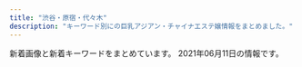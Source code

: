 ```yaml
---
title: "渋谷・原宿・代々木"
description: "キーワード別にの巨乳アジアン・チャイナエステ嬢情報をまとめました。"
---
```


新着画像と新着キーワードをまとめています。
2021年06月11日の情報です。

<DmmAffiliateIns />
<KeywordTable
  shops={
    [
    {
        "name": "\u68ee\u306e\u9999",
        "station": "JR\u6e0b\u8c37\u99c5\u6771\u53e3",
        "keywords": {
            "D": 24,
            "87": 8,
            "C": 19,
            "86": 12,
            "83": 4,
            "85": 4
        },
        "img_links": [
            "http://kokoronosato.tyo.cm/images/themes/pink/s_link.png",
            "http://kokoronosato.tyo.cm/link/esthelove88-31.jpg",
            "http://kokoronosato.tyo.cm/photos/sites/15/2020/08/2020082205444313.jpg",
            "http://kokoronosato.tyo.cm/photos/sites/15/2020/08/2020082203150030.jpg",
            "http://kokoronosato.tyo.cm/link/walker88.jpg",
            "http://kokoronosato.tyo.cm/photos/sites/15/2019/07/2019072809450776.jpg",
            "http://kokoronosato.tyo.cm/images/themes/pink/s_pickup.png",
            "http://kokoronosato.tyo.cm/link/e0016.jpg",
            "http://kokoronosato.tyo.cm/photos/sites/15/2019/07/2019072809445954.jpg",
            "http://kokoronosato.tyo.cm/photos/sites/15/2020/08/2020082205444661.jpg",
            "http://menlog.net/link/menlog8831.jpg",
            "http://kokoronosato.tyo.cm/images/room4.jpg",
            "http://kokoronosato.tyo.cm/images/themes/pink/r3.jpg",
            "http://kokoronosato.tyo.cm/photos/sites/15/2020/08/2020082205443766.jpg",
            "http://kokoronosato.tyo.cm/photos/sites/15/2019/07/2019072809465934.jpg",
            "http://kokoronosato.tyo.cm/images/themes/pink/s_news.png",
            "http://kokoronosato.tyo.cm/images/themes/pink/no2.png",
            "http://kokoronosato.tyo.cm/link/88x31b.jpg",
            "http://kokoronosato.tyo.cm/images/themes/pink/line.png",
            "http://kokoronosato.tyo.cm/images/room3.jpg",
            "http://kokoronosato.tyo.cm/images/themes/pink/no1.png",
            "http://kokoronosato.tyo.cm/link/8831.jpg",
            "http://kokoronosato.tyo.cm/photos/sites/15/2019/07/2019072809470568.jpg",
            "http://kokoronosato.tyo.cm/images/themes/pink/s_newface.png",
            "http://kokoronosato.tyo.cm/link/massage-de_88_31.jpg",
            "http://kokoronosato.tyo.cm/photos/sites/15/2020/08/2020082203135850.jpg",
            "http://kokoronosato.tyo.cm/images/room1.jpg",
            "http://kokoronosato.tyo.cm/images/themes/pink/mobile.jpg",
            "http://kokoronosato.tyo.cm/images/themes/pink/s_ranking.png",
            "http://kokoronosato.tyo.cm/images/room2.jpg",
            "http://kokoronosato.tyo.cm/images/themes/pink/s_staff.png"
        ],
        "url": "http://kokoronosato.tyo.cm/"
    },
    {
        "img_links": [
            "http://www.kaede-es.club/images/nav/nav-staff.jpg",
            "http://www.kaede-es.club/images/staff/neinei2.jpg",
            "http://www.kaede-es.club/css/2.jpeg",
            "http://www.kaede-es.club/images/index-tiba_09.jpg",
            "http://www.kaede-es.club/psd/off2-1.jpg",
            "http://www.kaede-es.club/images/staff/2/hana.jpg",
            "http://www.kaede-es.club/images/nav/nav-job.jpg",
            "http://www.kaede-es.club/images/shop/DSC_0087-221x300.jpg",
            "http://www.kaede-es.club/images/staff/2/riri.jpg",
            "http://www.kaede-es.club/images/staff/2/7.jpg",
            "http://www.kaede-es.club/images/staff/6.jpg",
            "http://www.kaede-es.club/images/index-tiba_10.jpg",
            "http://www.kaede-es.club/images/shop/DSC_0998-199x300.jpg",
            "http://www.kaede-es.club/images/t-off-ico.jpg",
            "http://www.kaede-es.club/images/staff/2/momo.jpg",
            "http://www.kaede-es.club/images/index-tiba_02.jpg",
            "http://www.kaede-es.club/images/staff/miki.jpg",
            "http://www.kaede-es.club/images/index-tiba_13.jpg",
            "http://www.kaede-es.club/images/index-tiba_04.jpg",
            "http://www.kaede-es.club/images/staff/4/yuyu2.jpg",
            "http://www.kaede-es.club/images/shop/DSC_0086-300x199.jpg",
            "http://www.kaede-es.club/images/nav/nav-sys.jpg",
            "http://www.kaede-es.club/psd/off32.jpg",
            "http://www.kaede-es.club/images/staff/4/sati.jpg",
            "http://www.kaede-es.club/images/staff/mimi.jpg"
        ],
        "name": "\u6953",
        "station": "JR\u4ee3\u3005\u6728\u99c5",
        "keywords": {},
        "url": "http://www.kaede-es.club/"
    },
    {
        "url": "http://angel.est.cm/",
        "img_links": [
            "http://angel.est.cm/photos/sites/23/2018/10/2018100318475591.jpg",
            "http://angel.est.cm/photos/sites/23/2019/05/2019051010094748.jpg",
            "http://angel.est.cm/photos/sites/23/2019/05/2019051010094757.jpg",
            "http://angel.est.cm/img/r4.jpg",
            "http://angel.est.cm/photos/sites/23/2019/05/2019051010094797.jpg",
            "http://angel.est.cm/photos/sites/23/2019/05/2019051010094759.jpg",
            "http://angel.est.cm/img/r3.jpg",
            "http://angel.est.cm/photos/sites/23/2016/08/staff2.jpg",
            "http://angel.est.cm/img/footer.png",
            "http://angel.est.cm/photos/sites/23/2019/11/2019110102361631.jpg",
            "http://angel.est.cm/img/r2.jpg",
            "http://angel.est.cm/img/r1.jpg",
            "http://angel.est.cm/img/top.png"
        ],
        "keywords": {
            "C": 2,
            "88": 2,
            "86": 6,
            "87": 6,
            "D": 8,
            "E": 4
        },
        "name": "Angel",
        "station": "JR\u6e0b\u8c37\u99c5\u5bae\u76ca\u5742\u53e3"
    },
    {
        "station": "JR\u6e0b\u8c37\u99c5\u30cf\u30c1\u516c\u53e3",
        "name": "\u30b9\u30ef\u30f3",
        "keywords": {},
        "img_links": [
            "http://www.e-god.work/images/line.png",
            "http://www.e-god.work/img/eri1.jpg",
            "http://www.e-god.work/images/int2.jpg",
            "http://www.e-god.work/images/info.jpg",
            "http://www.e-god.work/img/yuki1.jpg",
            "http://www.e-god.work/images/head.jpg",
            "http://www.e-god.work/images/sys1.jpg",
            "http://www.e-god.work/images/ais.jpg",
            "http://www.e-god.work/images/interior_t.jpg",
            "http://www.e-god.work/images/sys2.jpg",
            "http://www.e-god.work/images/news.jpg",
            "http://www.e-god.work/images/staff_t.jpg",
            "http://www.e-god.work/img/koko2.jpg",
            "http://www.e-god.work/images/1.jpg",
            "http://www.e-god.work/images/mobile.jpg",
            "http://www.e-god.work/images/int1.jpg",
            "http://www.e-god.work/img/koko1.jpg",
            "http://www.e-god.work/images/2.jpg",
            "http://www.e-god.work/images/tel.jpg",
            "http://www.e-god.work/img/zb.jpg",
            "http://www.e-god.work/images/4.jpg"
        ],
        "url": "http://www.e-god.work/"
    },
    {
        "name": "\u30a2\u30a4\u30b7\u30f3",
        "url": "http://www.aixin.co.jp/",
        "station": "JR\u6e0b\u8c37\u99c5",
        "img_links": [
            "http://www.aixin.co.jp/images/price/tokusen.jpg",
            "http://www.aixin.co.jp/images/costume/4.png",
            "http://www.aixin.co.jp/images/costume/3.png",
            "http://www.aixin.co.jp/images/staff/yui2/yui2.png",
            "http://www.aixin.co.jp/images/staff/mika2/mika2.png",
            "http://www.aixin.co.jp/images/map/google.png",
            "http://www.aixin.co.jp/images/staff/jyujyu/jyujyu.jpg",
            "http://www.aixin.co.jp/images/staff/chiemi/chiemi.jpg",
            "http://www.aixin.co.jp/images/price/long.jpg",
            "http://www.aixin.co.jp/images/staff/mina/2.jpg",
            "http://www.aixin.co.jp/images/staff/mika2/2.png",
            "http://www.aixin.co.jp/images/costume/1.png",
            "http://www.aixin.co.jp/images/top/top.jpg",
            "http://www.aixin.co.jp/images/staff/yuzu/yuzu.jpg",
            "http://www.aixin.co.jp/images/staff/ayaka/ayaka.jpg",
            "http://www.aixin.co.jp/images/staff/mika2/1.png",
            "http://www.aixin.co.jp/images/staff/ran/ran.png",
            "http://www.aixin.co.jp/images/staff/koko/koko.png",
            "http://www.aixin.co.jp/images/staff/akane/akane.png",
            "http://www.aixin.co.jp/images/staff/miya2/miya2.jpg",
            "http://www.aixin.co.jp/images/costume/7.png",
            "http://www.aixin.co.jp/images/staff/ruru2/ruru2.jpg",
            "http://www.aixin.co.jp/images/price/hirou.jpg",
            "http://www.aixin.co.jp/images/wanted/wanted.png",
            "http://www.aixin.co.jp/images/staff/aki/aki.png",
            "http://www.aixin.co.jp/images/staff/sara/1.jpg",
            "http://www.aixin.co.jp/images/staff/ruru2/2.jpg",
            "http://www.aixin.co.jp/images/staff/mirai/mirai.png",
            "http://www.aixin.co.jp/images/costume/6.png",
            "http://www.aixin.co.jp/images/staff/miharu/miharu.png",
            "http://www.aixin.co.jp/images/staff/ruri2/ruri2.png",
            "http://www.aixin.co.jp/images/staff/mimi2/mimi2.png",
            "http://www.aixin.co.jp/images/staff/ayaka/1.jpg",
            "http://www.aixin.co.jp/images/staff/sara/sara.jpg",
            "http://www.aixin.co.jp/images/staff/eri/eri.png",
            "http://www.aixin.co.jp/images/top_pic/top2.jpg",
            "http://www.aixin.co.jp/images/staff/rara/rara.png",
            "http://www.aixin.co.jp/images/costume/2.png",
            "http://www.aixin.co.jp/images/staff/jyujyu/1.jpg",
            "http://www.aixin.co.jp/images/staff/haruka2/haruka2.png",
            "http://www.aixin.co.jp/images/price/aroma.jpg",
            "http://www.aixin.co.jp/images/staff/miki/miki.jpg"
        ],
        "keywords": {}
    },
    {
        "keywords": {
            "87": 13,
            "C": 58,
            "84": 54,
            "D": 13,
            "86": 13,
            "E": 6
        },
        "url": "http://www.ogon.work/",
        "name": "\u9ec4\u91d1\u6d77\u5cb8",
        "station": "JR\u6e0b\u8c37\u99c5\u30cf\u30c1\u516c\u53e3",
        "img_links": [
            "http://www.ogon.work/staff/ai2.jpg",
            "http://www.ogon.work/img/interior.jpg",
            "http://www.ogon.work/img/bana03.jpg",
            "http://www.ogon.work/staff/yuki1.jpg",
            "http://www.ogon.work/staff/momo1.jpg",
            "http://www.ogon.work/img/contentsbottom.png",
            "http://www.ogon.work/staff/hana1.jpg",
            "http://www.ogon.work/staff/aya3.jpg",
            "http://www.ogon.work/staff/ayumi1.jpg",
            "http://www.ogon.work/staff/ayumi2.jpg",
            "http://www.ogon.work/img/icon/new.jpg",
            "http://www.ogon.work/staff/ai3.jpg",
            "http://www.ogon.work/staff/aya2.jpg",
            "http://www.ogon.work/staff/ayumi3.jpg",
            "http://www.ogon.work/staff/yuki2.jpg",
            "http://www.ogon.work/img/bana02.jpg",
            "http://www.ogon.work/staff/aya1.jpg",
            "http://www.ogon.work/img/s/s_qa.png",
            "http://www.ogon.work/staff/ai1.jpg"
        ]
    },
    {
        "img_links": [
            "http://awaawa-fairy.work/img/sta18.png",
            "http://awaawa-fairy.work/sp/img/p-28.png",
            "http://awaawa-fairy.work/img/sta17.png",
            "http://awaawa-fairy.work/sp/img/sta27.png",
            "http://awaawa-fairy.work/img/st4.png",
            "http://awaawa-fairy.work/img/st29.png",
            "http://awaawa-fairy.work/img/sta22.png",
            "http://awaawa-fairy.work/sp/img/sta28.png",
            "http://awaawa-fairy.work/img/st28.png",
            "http://awaawa-fairy.work/sp/img/pic.jpg",
            "http://awaawa-fairy.work/sp/img/pc.jpg",
            "http://awaawa-fairy.work/img/st27.png",
            "http://awaawa-fairy.work/sp/img/sta22.png",
            "http://awaawa-fairy.work/img/st26.png",
            "http://awaawa-fairy.work/sp/img/sta18.png",
            "http://awaawa-fairy.work/img/mo.png",
            "http://awaawa-fairy.work/img/st017.png",
            "http://awaawa-fairy.work/sp/img/info.jpg",
            "http://awaawa-fairy.work/sp/img/mv.jpg",
            "http://awaawa-fairy.work/img/nos.png",
            "http://awaawa-fairy.work/sp/img/tel.jpg",
            "http://awaawa-fairy.work/sp/img/t-a.jpg",
            "http://awaawa-fairy.work/sp/img/t-r.jpg",
            "http://awaawa-fairy.work/img/sta27.png",
            "http://awaawa-fairy.work/sp/img/p-22.png",
            "http://awaawa-fairy.work/sp/img/p-18.png",
            "http://awaawa-fairy.work/img/head.png",
            "http://awaawa-fairy.work/sp/img/tit.jpg",
            "http://awaawa-fairy.work/img/sta29.png",
            "http://awaawa-fairy.work/sp/img/botton.jpg",
            "http://awaawa-fairy.work/img/st18.png",
            "http://awaawa-fairy.work/sp/img/t-o.jpg",
            "http://awaawa-fairy.work/sp/img/sys.jpg",
            "http://awaawa-fairy.work/sp/img/sta29.png",
            "http://awaawa-fairy.work/sp/img/t-s.jpg",
            "http://awaawa-fairy.work/img/sta26.png",
            "http://awaawa-fairy.work/sp/img/sta17.png",
            "http://awaawa-fairy.work/img/st018.png",
            "http://awaawa-fairy.work/img/sta15.png",
            "http://awaawa-fairy.work/sp/img/sta15.png",
            "http://awaawa-fairy.work/img/st15.png",
            "http://awaawa-fairy.work/sp/img/time.jpg",
            "http://awaawa-fairy.work/img/bottom.png",
            "http://awaawa-fairy.work/img/st22.png",
            "http://awaawa-fairy.work/sp/img/line.jpg",
            "http://awaawa-fairy.work/img/sta28.png",
            "http://awaawa-fairy.work/sp/img/sta26.png",
            "http://awaawa-fairy.work/sp/img/add.jpg",
            "http://awaawa-fairy.work/img/st17.png",
            "http://awaawa-fairy.work/sp/img/t-t.jpg"
        ],
        "name": "\u6ce1\u6ce1\u30d5\u30a7\u30a2\u30ea\u30fc",
        "station": "JR\u6e0b\u8c37\u99c5\u897f\u53e3",
        "url": "http://awaawa-fairy.work/",
        "keywords": {
            "C": 17,
            "85": 4,
            "86": 3,
            "88": 5,
            "D": 4,
            "E": 2,
            "F": 1,
            "87": 5
        }
    }
]
}
/>
<DmmAffiliateScript />
